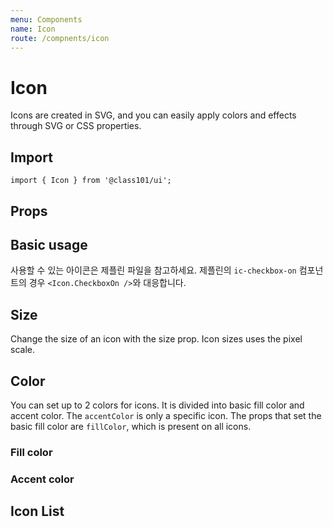 ```yaml
---
menu: Components
name: Icon
route: /compnents/icon
---
```



# Icon

Icons are created in SVG, and you can easily apply colors and effects through SVG or CSS properties.

## Import

```
import { Icon } from '@class101/ui';
```

## Props

<Props of={Icon} />

## Basic usage

사용할 수 있는 아이콘은 제플린 파일을 참고하세요. 제플린의 `ic-checkbox-on` 컴포넌트의 경우 `<Icon.CheckboxOn />`와 대응합니다.

<Playground>
  <Add />
  <Icon.BellOutline />
  <Icon.Alert />
  <Icon.CheckboxOn />
  <Icon.Close />
</Playground>

## Size

Change the size of an icon with the size prop. Icon sizes uses the pixel scale.

<Playground>
  <Icon.BellOutline size={16} />
  <Icon.BellOutline size={24} />
  <Icon.BellOutline size={28} />
  <Icon.BellOutline size={36} />
  <Icon.BellOutline size={42} />
  <Icon.BellOutline size={48} />
</Playground>

## Color

You can set up to 2 colors for icons.
It is divided into basic fill color and accent color. The `accentColor` is only a specific icon.
The props that set the basic fill color are `fillColor`, which is present on all icons.

### Fill color

<Playground>
  <Icon.BellOutline fillColor={Colors.gray700} />
  <Icon.BellOutline fillColor={Colors.red700} />
  <Icon.BellOutline fillColor={Colors.orange700} />
</Playground>

### Accent color

<Playground>
  <Icon.StarHalf />
  <Icon.StarHalf fillColor={Colors.red600} accentColor={Colors.red200} />
  <Icon.StarNone />
  <Icon.StarNone accentColor={Colors.red200} />
</Playground>

## Icon List

<IconItemContainer />
